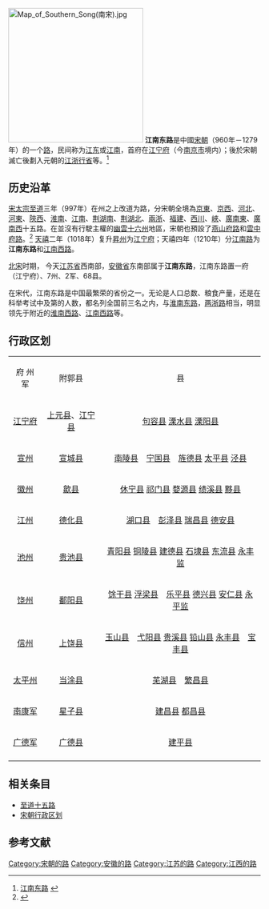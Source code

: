[[File:Map_of_Southern_Song(南宋).jpg|269px]]
'''江南东路'''是中國[[宋朝|宋朝]]（960年－1279年）的一个[[路_(行政区划)|路]]，民间称为[[江东|江东]]或[[江南|江南]]，首府在[[江宁府|江宁府]]（今[[南京市|南京市]]境内）；後於宋朝滅亡後劃入元朝的[[江浙行省|江浙行省]]等。<ref>[http://www.xzqh.org/lishi/10slj/14.htm 江南东路] {{webarchive|url=https://web.archive.org/web/20070808053057/http://www.xzqh.org/lishi/10slj/14.htm |date=2007-08-08 }}</ref>

== 历史沿革 ==

[[宋太宗|宋太宗]][[至道|至道]]三年（997年）在州之上改道为路，分宋朝全境為[[京东路|京東]]、[[京西路|京西]]、[[河北路|河北]]、[[河东路|河東]]、[[陕西路|陝西]]、[[淮南路|淮南]]、[[江南路|江南]]、[[荆湖南路|荆湖南]]、[[荆湖北路|荆湖北]]、[[两浙路|兩浙]]、[[福建路|福建]]、[[西川路|西川]]、[[峡西路|峽]]、[[广南东路|廣南東]]、[[广南西路|廣南西]]十五路。在並沒有行駛主權的[[幽雲十六州|幽雲十六州]]地區，宋朝也預設了[[燕山府路|燕山府路]]和[[雲中府路|雲中府路]]。<ref>{{Cite web |url=http://www.artx.cn/artx/lishi/11235.html |title=两宋路制 |access-date=2009-10-23 |archive-url=https://web.archive.org/web/20130927154927/http://www.artx.cn/artx/lishi/11235.html |archive-date=2013-09-27 |dead-url=yes }}</ref> [[天禧_(北宋)|天禧]]二年（1018年）复升[[升州_(唐朝)|昇州]]为[[江宁府|江宁府]]；天禧四年（1210年）分[[江南路|江南路]]为'''江南东路'''和[[江南西路|江南西路]]。

[[北宋|北宋]]时期， 今天[[江苏省|江苏省]]西南部，[[安徽省|安徽省]]东南部属于'''江南东路'''，江南东路置一府（江宁府）、7州、2军、68县。

在宋代，江南东路是中国最繁荣的省份之一。无论是人口总数、粮食产量，还是在科举考试中及第的人数，都名列全国前三名之内，与[[淮南东路|淮南东路]]，[[两浙路|两浙路]]相当，明显领先于附近的[[淮南西路|淮南西路]]、[[江南西路|江南西路]]等。

== 行政区划 ==
{| border="1" cellpadding="5" cellspacing="0"
|-
| align=center bgcolor=green|府 州 军 || align=center bgcolor=green|附郭县 ||  align=center bgcolor=green|县
|-
|[[江宁府|江宁府]]|| [[上元县|上元县]]、[[江宁县_(古代)|江宁县]]|| [[句容县|句容县]] [[溧水县|溧水县]]  [[溧阳县|溧阳县]]   
|-
|[[宣州_(隋朝)|宣州]]|| [[宣城县|宣城县]] ||  [[南陵县|南陵县]]　[[宁国县|宁国县]]　[[旌德县|旌德县]] [[太平县_(天宝)|太平县]] [[泾县|泾县]]
|-
|[[徽州|徽州]]|| [[歙县|歙县]] ||  [[休宁县|休宁县]]  [[祁门县|祁门县]]  [[婺源县|婺源县]]  [[绩溪县|绩溪县]]  [[黟县|黟县]]
|-
|[[江州_(隋朝)|江州]]|| [[德化县|德化县]] ||  [[湖口县|湖口县]]　[[彭泽县|彭泽县]]  [[瑞昌县|瑞昌县]]  [[德安县|德安县]]
|-
|[[池州_(古代)|池州]]|| [[贵池县|贵池县]] ||  [[青阳县|青阳县]]  [[铜陵县|铜陵县]]  [[建德县_(杨吴)|建德县]] [[石埭县|石埭县]] [[东流县|东流县]]   [[永丰监|永丰监]]
|-
|[[饶州_(隋朝)|饶州]]|| [[鄱阳县|鄱阳县]] || [[馀干县|馀干县]] [[浮梁县|浮梁县]]　[[乐平县|乐平县]] [[德兴县|德兴县]] [[安仁县|安仁县]] [[永平监|永平监]]
|-
|[[信州_(江西)|信州]]|| [[上饶县|上饶县]] ||  [[玉山县|玉山县]]　[[弋阳县|弋阳县]]  [[贵溪县|贵溪县]]  [[铅山县|铅山县]]  [[永丰县|永丰县]]　[[宝丰县|宝丰县]]　 
|-
|[[太平州|太平州]]|| [[当涂县|当涂县]] ||   [[芜湖县|芜湖县]]　[[繁昌县|繁昌县]]
|-
|[[南康军|南康军]]|| [[星子县|星子县]] ||  [[永修县|建昌县]]  [[都昌县|都昌县]]
|-
|[[广德军|广德军]]|| [[广德县|广德县]] ||  [[建平县|建平县]]
|-
|}

==相关条目==
*[[至道十五路|至道十五路]]
*[[宋朝行政区划|宋朝行政区划]]

==参考文献==
<div class="references-small">
<references />
</div>

{{北宋行政区划|nocat}}
{{南宋行政区划|nocat}}
[[Category:宋朝的路|Category:宋朝的路]]
[[Category:安徽的路|Category:安徽的路]]
[[Category:江苏的路|Category:江苏的路]]
[[Category:江西的路|Category:江西的路]]